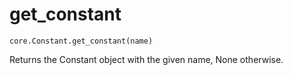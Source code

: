 # get_constant { #ANNarchy.core.Constant.get_constant }

`core.Constant.get_constant(name)`

Returns the Constant object with the given name, None otherwise.